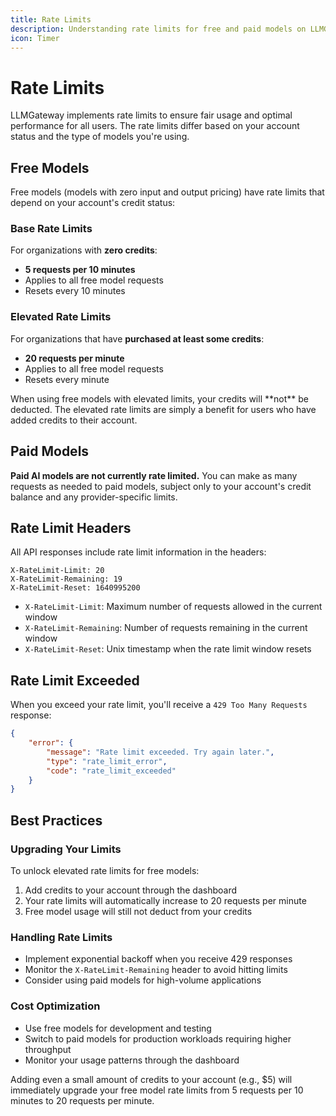 ```yaml
---
title: Rate Limits
description: Understanding rate limits for free and paid models on LLMGateway.
icon: Timer
---
```



# Rate Limits

LLMGateway implements rate limits to ensure fair usage and optimal performance for all users. The rate limits differ based on your account status and the type of models you're using.

## Free Models

Free models (models with zero input and output pricing) have rate limits that depend on your account's credit status:

### Base Rate Limits

For organizations with **zero credits**:

- **5 requests per 10 minutes**
- Applies to all free model requests
- Resets every 10 minutes

### Elevated Rate Limits

For organizations that have **purchased at least some credits**:

- **20 requests per minute**
- Applies to all free model requests
- Resets every minute

<Callout type="info">
	When using free models with elevated limits, your credits will **not** be
	deducted. The elevated rate limits are simply a benefit for users who have
	added credits to their account.
</Callout>

## Paid Models

**Paid AI models are not currently rate limited.** You can make as many requests as needed to paid models, subject only to your account's credit balance and any provider-specific limits.

## Rate Limit Headers

All API responses include rate limit information in the headers:

```http
X-RateLimit-Limit: 20
X-RateLimit-Remaining: 19
X-RateLimit-Reset: 1640995200
```

- `X-RateLimit-Limit`: Maximum number of requests allowed in the current window
- `X-RateLimit-Remaining`: Number of requests remaining in the current window
- `X-RateLimit-Reset`: Unix timestamp when the rate limit window resets

## Rate Limit Exceeded

When you exceed your rate limit, you'll receive a `429 Too Many Requests` response:

```json
{
	"error": {
		"message": "Rate limit exceeded. Try again later.",
		"type": "rate_limit_error",
		"code": "rate_limit_exceeded"
	}
}
```

## Best Practices

### Upgrading Your Limits

To unlock elevated rate limits for free models:

1. Add credits to your account through the dashboard
2. Your rate limits will automatically increase to 20 requests per minute
3. Free model usage will still not deduct from your credits

### Handling Rate Limits

- Implement exponential backoff when you receive 429 responses
- Monitor the `X-RateLimit-Remaining` header to avoid hitting limits
- Consider using paid models for high-volume applications

### Cost Optimization

- Use free models for development and testing
- Switch to paid models for production workloads requiring higher throughput
- Monitor your usage patterns through the dashboard

<Callout type="success">
	Adding even a small amount of credits to your account (e.g., $5) will
	immediately upgrade your free model rate limits from 5 requests per 10 minutes
	to 20 requests per minute.
</Callout>
